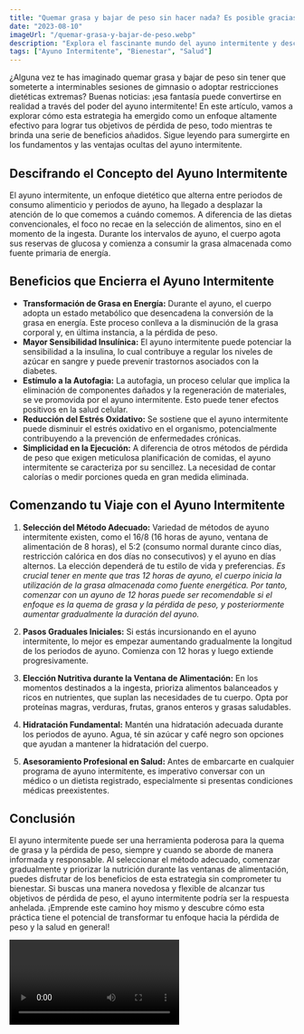 ```yaml
---
title: "Quemar grasa y bajar de peso sin hacer nada? Es posible gracias al ayuno intermitente!"
date: "2023-08-10"
imageUrl: "/quemar-grasa-y-bajar-de-peso.webp"
description: "Explora el fascinante mundo del ayuno intermitente y descubre estrategias efectivas para quemar grasa y alcanzar tus metas de pérdida de peso. Desde métodos de ayuno hasta pautas dietéticas, sumérgete en un enfoque integral diseñado para potenciar la eficacia del ayuno intermitente y lograr resultados sostenibles."
tags: ["Ayuno Intermitente", "Bienestar", "Salud"]
---
```


<CustomImage
  src="https://raw.githubusercontent.com/sebiten/posts/main/images/quemar-grasa-y-bajar-de-peso.webp"
  alt="Quemar grasa y bajar de peso sin hacer nada? Es posible gracias al ayuno intermitente"
/>

¿Alguna vez te has imaginado quemar grasa y bajar de peso sin tener que someterte a interminables sesiones de gimnasio o adoptar restricciones dietéticas extremas? Buenas noticias: ¡esa fantasía puede convertirse en realidad a través del poder del ayuno intermitente! En este artículo, vamos a explorar cómo esta estrategia ha emergido como un enfoque altamente efectivo para lograr tus objetivos de pérdida de peso, todo mientras te brinda una serie de beneficios añadidos. Sigue leyendo para sumergirte en los fundamentos y las ventajas ocultas del ayuno intermitente.

## Descifrando el Concepto del Ayuno Intermitente

El ayuno intermitente, un enfoque dietético que alterna entre periodos de consumo alimenticio y periodos de ayuno, ha llegado a desplazar la atención de lo que comemos a cuándo comemos. A diferencia de las dietas convencionales, el foco no recae en la selección de alimentos, sino en el momento de la ingesta. Durante los intervalos de ayuno, el cuerpo agota sus reservas de glucosa y comienza a consumir la grasa almacenada como fuente primaria de energía.

## Beneficios que Encierra el Ayuno Intermitente

- **Transformación de Grasa en Energía:** Durante el ayuno, el cuerpo adopta un estado metabólico que desencadena la conversión de la grasa en energía. Este proceso conlleva a la disminución de la grasa corporal y, en última instancia, a la pérdida de peso.
- **Mayor Sensibilidad Insulínica:** El ayuno intermitente puede potenciar la sensibilidad a la insulina, lo cual contribuye a regular los niveles de azúcar en sangre y puede prevenir trastornos asociados con la diabetes.
- **Estímulo a la Autofagia:** La autofagia, un proceso celular que implica la eliminación de componentes dañados y la regeneración de materiales, se ve promovida por el ayuno intermitente. Esto puede tener efectos positivos en la salud celular.
- **Reducción del Estrés Oxidativo:** Se sostiene que el ayuno intermitente puede disminuir el estrés oxidativo en el organismo, potencialmente contribuyendo a la prevención de enfermedades crónicas.
- **Simplicidad en la Ejecución:** A diferencia de otros métodos de pérdida de peso que exigen meticulosa planificación de comidas, el ayuno intermitente se caracteriza por su sencillez. La necesidad de contar calorías o medir porciones queda en gran medida eliminada.

## Comenzando tu Viaje con el Ayuno Intermitente

1. **Selección del Método Adecuado:** Variedad de métodos de ayuno intermitente existen, como el 16/8 (16 horas de ayuno, ventana de alimentación de 8 horas), el 5:2 (consumo normal durante cinco días, restricción calórica en dos días no consecutivos) y el ayuno en días alternos. La elección dependerá de tu estilo de vida y preferencias.
   _Es crucial tener en mente que tras 12 horas de ayuno, el cuerpo inicia la utilización de la grasa almacenada como fuente energética. Por tanto, comenzar con un ayuno de 12 horas puede ser recomendable si el enfoque es la quema de grasa y la pérdida de peso, y posteriormente aumentar gradualmente la duración del ayuno._

2. **Pasos Graduales Iniciales:** Si estás incursionando en el ayuno intermitente, lo mejor es empezar aumentando gradualmente la longitud de los periodos de ayuno. Comienza con 12 horas y luego extiende progresivamente.
3. **Elección Nutritiva durante la Ventana de Alimentación:** En los momentos destinados a la ingesta, prioriza alimentos balanceados y ricos en nutrientes, que suplan las necesidades de tu cuerpo. Opta por proteínas magras, verduras, frutas, granos enteros y grasas saludables.
4. **Hidratación Fundamental:** Mantén una hidratación adecuada durante los periodos de ayuno. Agua, té sin azúcar y café negro son opciones que ayudan a mantener la hidratación del cuerpo.
5. **Asesoramiento Profesional en Salud:** Antes de embarcarte en cualquier programa de ayuno intermitente, es imperativo conversar con un médico o un dietista registrado, especialmente si presentas condiciones médicas preexistentes.

## Conclusión

El ayuno intermitente puede ser una herramienta poderosa para la quema de grasa y la pérdida de peso, siempre y cuando se aborde de manera informada y responsable. Al seleccionar el método adecuado, comenzar gradualmente y priorizar la nutrición durante las ventanas de alimentación, puedes disfrutar de los beneficios de esta estrategia sin comprometer tu bienestar. Si buscas una manera novedosa y flexible de alcanzar tus objetivos de pérdida de peso, el ayuno intermitente podría ser la respuesta anhelada. ¡Emprende este camino hoy mismo y descubre cómo esta práctica tiene el potencial de transformar tu enfoque hacia la pérdida de peso y la salud en general!

<Video id="I3LLlEKGpcU">

<RandomLinks/>
